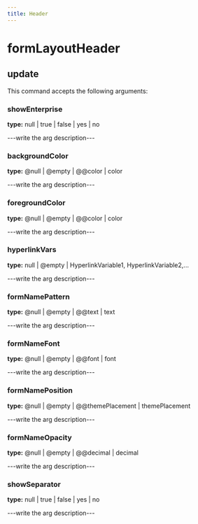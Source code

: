 ```yaml
---
title: Header
---
```


# formLayoutHeader

## update

This command accepts the following arguments:

### showEnterprise
**type:** null | true | false | yes | no

---write the arg description---

### backgroundColor
**type:** @null | @empty | @@color | color

---write the arg description---

### foregroundColor
**type:** @null | @empty | @@color | color

---write the arg description---

### hyperlinkVars
**type:** null | @empty | HyperlinkVariable1, HyperlinkVariable2,...

---write the arg description---

### formNamePattern
**type:** @null | @empty | @@text | text

---write the arg description---

### formNameFont
**type:** @null | @empty | @@font | font

---write the arg description---

### formNamePosition
**type:** @null | @empty | @@themePlacement | themePlacement

---write the arg description---

### formNameOpacity
**type:** @null | @empty | @@decimal | decimal

---write the arg description---

### showSeparator
**type:** null | true | false | yes | no

---write the arg description---


